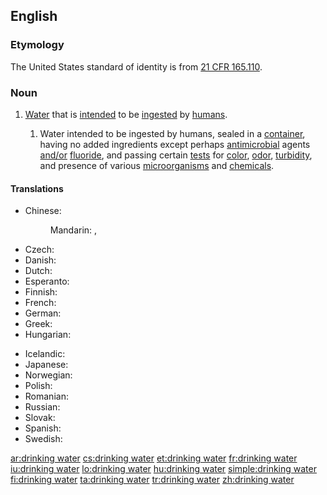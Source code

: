 ==English==
{{wikipedia}}

===Etymology===
The United States standard of identity is from [http://edocket.access.gpo.gov/cfr_2002/aprqtr/21cfr165.110.htm 21&nbsp;CFR 165.110].

===Noun===
{{en-noun|sg=[[drinking]] [[water]]|-|s}}

# [[water|Water]] that is [[intended]] to be [[ingested]] by [[human]]s.
## {{US|_|standard of identity}} Water intended to be ingested by humans, sealed in a [[container]], having no added ingredients except perhaps [[antimicrobial]] agents [[and/or]] [[fluoride]], and passing certain [[test]]s for [[color]], [[odor]], [[turbidity]], and presence of various [[microorganism]]s and [[chemical]]s.

====Translations====
{{trans-top|water for humans}}
* Chinese:
*: Mandarin: {{t-|cmn|飲用水|sc=Hani}}, {{t-|cmn|饮用水|tr=yǐnyòngshuǐ|sc=Hani}}
* Czech: {{t+|cs|pitná voda|f}}
* Danish: {{t|da|drikkevand}}
* Dutch: {{t|nl|drinkwater}}
* Esperanto: {{t|eo|trinkakvo|xs=Esperanto}}
* Finnish: {{t+|fi|juomavesi}}
* French: {{t|fr|eau potable}}
* German: {{t+|de|Trinkwasser|n}}
* Greek: {{t|el|πόσιμο νερό|n|tr=pósimo neró|sc=Grek}}
* Hungarian: {{t+|hu|ivóvíz}}
{{trans-mid}}
* Icelandic: {{t|is|drykkjarvatn|n}}
* Japanese: {{t-|ja|飲用水|tr=[[いんようすい]], [[inyōsui]]}}
* Norwegian: {{t|no|drikkevann}}
* Polish: {{t|pl|woda do picia}}
* Romanian: {{t-|ro|apă potabilă|f}}
* Russian: {{t|ru|питьевая вода|f|tr=pit'jevája vodá}}
* Slovak: {{t-|sk|pitná voda}}
* Spanish: {{t|es|agua potable|f}}
* Swedish: {{t+|sv|dricksvatten}}
{{trans-bottom}}

[[ar:drinking water]]
[[cs:drinking water]]
[[et:drinking water]]
[[fr:drinking water]]
[[iu:drinking water]]
[[lo:drinking water]]
[[hu:drinking water]]
[[simple:drinking water]]
[[fi:drinking water]]
[[ta:drinking water]]
[[tr:drinking water]]
[[zh:drinking water]]